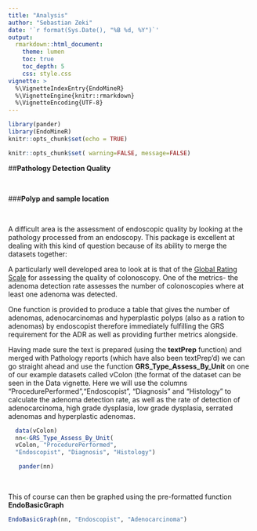 ```yaml
---
title: "Analysis"
author: "Sebastian Zeki"
date: '`r format(Sys.Date(), "%B %d, %Y")`'
output:
  rmarkdown::html_document:
    theme: lumen
    toc: true
    toc_depth: 5
    css: style.css
vignette: >
  %\VignetteIndexEntry{EndoMineR}
  %\VignetteEngine{knitr::rmarkdown}
  %\VignetteEncoding{UTF-8}
---
```


```r
library(pander)
library(EndoMineR)
knitr::opts_chunk$set(echo = TRUE)

```

```r
knitr::opts_chunk$set( warning=FALSE, message=FALSE)
```


##**Pathology Detection Quality**

<br>

###**Polyp and sample location**

<br>

A difficult area is the assessment of endoscopic quality by looking at the pathology processed from an endoscopy. This package is excellent at dealing with this kind of question because of its ability to merge the datasets together:

A particularly well developed area to look at is that of the [Global Rating Scale](http://www.healthcareimprovementscotland.org/our_work/governance_and_assurance/endoscopy_accreditation/grs_reports.aspx) for assessing the quality of colonoscopy. One of the metrics- the adenoma detection rate assesses the number of colonoscopies where at least one adenoma was detected.

One function is provided to produce a table that gives the number of adenomas, adenocarcinomas and hyperplastic polyps (also as a ration to adenomas) by endoscopist therefore immediately fulfilling the GRS requirement for the ADR as well as providing further metrics alongside.

Having made sure the text is prepared (using the **textPrep** function) and merged with Pathology reports (which have also been textPrep'd) we can go straight ahead and use the function **GRS_Type_Assess_By_Unit** on one of our example datasets called vColon (the format of the dataset can be seen in the Data vignette. Here we will use the columns "ProcedurePerformed","Endoscopist", "Diagnosis" and  "Histology" to calculate the adenoma detection rate, as well as the rate of detection of adenocarcinoma, high grade dysplasia, low grade dysplasia, serrated adenomas and hyperplastic adenomas.


```r
  data(vColon)
  nn<-GRS_Type_Assess_By_Unit(
  vColon, "ProcedurePerformed",
  "Endoscopist", "Diagnosis", "Histology")
```

```r
   pander(nn)
```

<br>
 
This of course can then be graphed using the pre-formatted function **EndoBasicGraph** 
```r
EndoBasicGraph(nn, "Endoscopist", "Adenocarcinoma")
```
